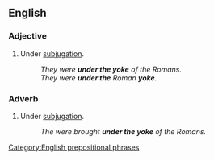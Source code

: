 ==English==

===Adjective===
{{en-adj|pos=[[under]] [[the]] [[yoke]]|-}}

# {{idiom}} Under [[subjugation]].
#: ''They were '''under the yoke''' of the Romans.''
#: ''They were '''under the''' Roman '''yoke'''.''

===Adverb===
{{en-adv|pos=[[under]] [[the]] [[yoke]]|-}}

# {{idiom}} Under [[subjugation]].
#: ''The were brought '''under the yoke''' of the Romans.''

[[Category:English prepositional phrases]]
